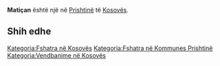 {{Fshat në 
 | Emri                = Matiçan
 | EmriAlt                = 
 | NAME_SHORT_FORM=      
 | NAME_GENERIC=      
 | NAME_SORT_NAME_RO=      MATICAN
 | FULL_NAME_RO = Matiçan
 | FULL_NAME_ND_RO=Matican
 | SORT_NAME_RG=MATICAN
 | FULL_NAME_RG=Matiçan
 | FULL_NAME_ND_RG=Matican
 | SRP_NAME_SHORT_FORM=      
 | SRP_NAME_GENERIC=      
 | SRP_NAME_SORT_NAME_RO=      
 | SRP_FULL_NAME_RO = 
 | SRP_FULL_NAME_ND_RO=
 | SRP_SORT_NAME_RG=
 | SRP_FULL_NAME_RG=
 | SRP_FULL_NAME_ND_RG=
 | Emri (Rasa dhanore) = 
 | Figura              = 
 | Shteti              = Kosovo
 | Komuna              = Prishtinë
 | Kodi postar         = 
 | Sipërfaqja          = 

 | Popullsia           = 

 | Regj. i popullsisë  = 
 | Dend. e popullsisë  = 
 | Faqja zyrtare       = 
 <!--- Koordinatat ----> 
 | Gjerësia            = 42.645551
 | Gjatësia            = 21.198257
 | Lartësia            = 
}}
'''Matiçan''' është një [[]] në [[Prishtinë]] të [[Kosovës]].

<!-- == Gjeografia == -->
<!-- == Historia == -->
<!-- == Demografia == -->
== Shih edhe ==
{{Komuna Prishtinë}}
{{Kosovo-Administrata-Cung}}

[[Kategoria:Fshatra në Kosovës]]
[[Kategoria:Fshatra në Kommunes Prishtinë]]
[[Kategoria:Vendbanime në Kosovës]]